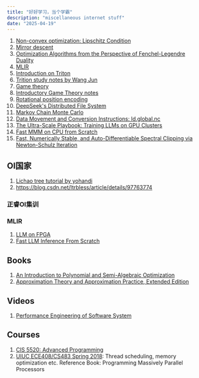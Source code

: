 ---
title: "好好学习，当个学霸"
description: "miscellaneous internet stuff"
date: "2025-04-19"
---

1. [Non-convex optimization: Lipschitz Condition](https://zhuanlan.zhihu.com/p/27554191)
2. [Mirror descent](https://zhuanlan.zhihu.com/p/34299990)
3. [Optimization Algorithms from the Perspective of Fenchel-Legendre Duality](https://zhuanlan.zhihu.com/p/34236792)
4. [MLIR](https://www.cnblogs.com/BobHuang/p/18249482)
5. [Introduction on Triton](https://www.cnblogs.com/BobHuang/p/18324040)
6. [Trition study notes by Wang Jun](https://zhuanlan.zhihu.com/p/672086654)
7. [Game theory](https://blog.csdn.net/Go_ahead1025/article/details/144112357)
8. [Introductory Game Theory notes](https://blog.csdn.net/dzc_go/article/details/120380491)
9. [Rotational position encoding](https://kexue.fm/archives/10862)
10. [DeepSeek's Distributed File System](https://maknee.github.io/blog/2025/3FS-Performance-Journal-1/)
11. [Markov Chain Monte Carlo](https://www.jeremykun.com/2015/04/06/markov-chain-monte-carlo-without-all-the-bullshit/)
12. [Data Movement and Conversion Instructions: ld.global.nc](https://docs.nvidia.com/cuda/parallel-thread-execution/index.html#data-movement-and-conversion-instructions-ld-global-nc)
13. [The Ultra-Scale Playbook: Training LLMs on GPU Clusters](https://huggingface.co/spaces/nanotron/ultrascale-playbook)
14. [Fast MMM on CPU from Scratch](https://siboehm.com/articles/22/Fast-MMM-on-CPU)
15. [Fast, Numerically Stable, and Auto-Differentiable Spectral Clipping via Newton-Schulz Iteration](https://leloykun.github.io/ponder/spectral-clipping/)
## OI国家

1. [Lichao tree tutorial by yohandi](https://www.yohandi.me/blog/li-chao-tree)
2. https://blog.csdn.net/ltrbless/article/details/97763774

### 正睿OI集训

### MLIR

1. [LLM on FPGA](https://x.com/pavanjayasinha/status/1919037666428891392)
2. [Fast LLM Inference From Scratch](https://andrewkchan.dev/posts/yalm.html)


## Books
1. [An Introduction to Polynomial and Semi-Algebraic Optimization](http://cambridge.org/core/books/an-introduction-to-polynomial-and-semialgebraic-optimization/5A7C6F7E54E28CE72BA7A7F84D0858ED)
2. [Approximation Theory and Approximation Practice, Extended Edition](https://epubs.siam.org/doi/10.1137/1.9781611975949)

## Videos

1. [Performance Engineering of Software System](https://www.youtube.com/playlist?list=PLUl4u3cNGP63VIBQVWguXxZZi0566y7Wf)

## Courses

1. [CIS 5520: Advanced Programming](https://www.seas.upenn.edu/~cis5520/current/resources.html)
2. [UIUC ECE408/CS483 Spring 2018](https://www.youtube.com/playlist?list=PLRRuQYjFhpmvu5ODQoY2l7D0ADgWEcYAX): Thread scheduling, memory optimization etc. Reference Book: Programming Massively Parallel Processors